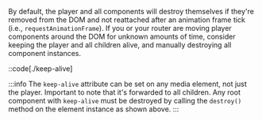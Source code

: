 By default, the player and all components will destroy themselves if they're removed from the
DOM and not reattached after an animation frame tick (i.e., `requestAnimationFrame`). If you or
your router are moving player components around the DOM for unknown amounts of time, consider
keeping the player and all children alive, and manually destroying all component instances.

::code[./keep-alive]

:::info
The `keep-alive` attribute can be set on any media element, not just the player. Important to note
that it's forwarded to all children. Any root component with `keep-alive` must be destroyed
by calling the `destroy()` method on the element instance as shown above.
:::
